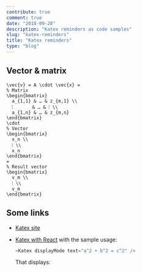 ```yaml
---
contribute: true
comment: true
date: "2018-09-20"
description: "Katex reminders as code samples"
slug: "katex-reminders"
title: "Katex reminders"
type: "blog"
---
```


## Vector & matrix
<Katex displayMode text='\vec{v} = A \cdot \vec{x} =\begin{bmatrix}a_{1,1} & … & a_{m,1} \\ ⁝ & … & ⁝ \\ a_{1,n} & … & a_{m,n} \end{bmatrix} \cdot \begin{bmatrix} x_n \\ ⁝ \\ x_n \end{bmatrix} = \begin{bmatrix} v_m \\ ⁝ \\ v_m \end{bmatrix}' />

```katex
\vec{v} = A \cdot \vec{x} = 
% Matrix
\begin{bmatrix}
  a_{1,1} & … & z_{m,1} \\
  ⁝       & … & ⁝ \\
  a_{1,n} & … & z_{m,n}
\end{bmatrix}
\cdot
% Vector
\begin{bmatrix}
  x_n \\
  ⁝ \\
  x_n
\end{bmatrix}
=
% Result vector
\begin{bmatrix}
  v_m \\
  ⁝ \\
  v_m
\end{bmatrix}
```

## Some links
* [Katex site](https://katex.org/)
* [Katex with React](https://github.com/PEM--/PEM--.github.io/blob/master/src/src/components/Katex.js)
  with the sample usage:
    ```js
    <Katex displayMode text="a^2 + b^2 = c^2" />
    ```
  
  That displays:
  <Katex displayMode text="a^2 + b^2 = c^2" />
